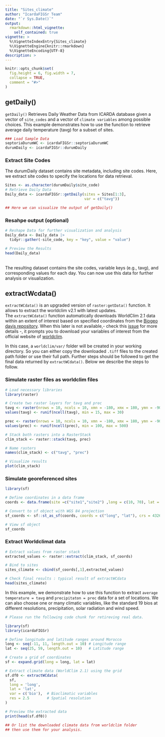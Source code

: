 ```yaml
---
title: "Sites_climate"
author: "IcardaFIGSr Team"
date: "`r Sys.Date()`"
output: 
  rmarkdown::html_vignette:
    self_contained: true
vignette: >
  %\VignetteIndexEntry{Sites_climate}
  %\VignetteEngine{knitr::rmarkdown}
  %\VignetteEncoding{UTF-8}
description: >
---
```


```r
knitr::opts_chunk$set(
  fig.height = 6, fig.width = 7,
  collapse = TRUE,
  comment = "#>"
)
```

## getDaily()

`getDaily()` Retrieves Daily Weather Data from ICARDA database given a vector of `site_codes` and a vector of `climate variables` among possible choices. This example demonstrates how to use the function to retrieve average daily temperature (tavg) for a subset of sites.
<br>

```r
### Load Sample Data
septoriaDurumWC <- icardaFIGSr::septoriaDurumWC
durumDaily <- icardaFIGSr::durumDaily
```

### Extract Site Codes
The durumDaily dataset contains site metadata, including site codes. Here, we extract site codes to specify the locations for data retrieval.
<br>

```r
Sites <- as.character(durumDaily$site_code)
# Retrieve Daily Data
Daily_data <- icardaFIGSr::getDaily(sites = Sites[1:3],
                                    var = c("tavg"))

## Here we can visualize the output of getDaily()
```

### Resahpe output (optional)

```r
# Reshape Data for further visualization and analysis
Daily_data <- Daily_data |>
  tidyr::gather(-site_code, key = "key", value = "value")

# Preview the Results
head(Daily_data)
```
<br>
The resulting dataset contains the site codes, variable keys (e.g., tavg), and corresponding values for each day. You can now use this data for further analysis or visualization.
<br>

## extractWcdata()

`extractWCdata()` is an upgraded version of `raster:getData()` function. It allows to extract the worldclim v2.1 with latest updates.
<br>
The `extractWCdata()` function automatically downloads WorldClim 2.1 data within an extent of interest based on specified coordinates from the [Biogeo davis repository](https://geodata.ucdavis.edu/climate/worldclim/1_4/). When this later is not available,- check this [issue](https://github.com/rspatial/raster/issues/338) for more details -, it prompts you to download your variables of interest from the official website of [worldclim](https://www.worldclim.org/data/worldclim21.html#bio_10m).

In this case, a `worldclim/var/` folder will be created in your working directory. So you can either copy the downloaded `.tiff` files to the created path folder or use their full path. Further steps should be followed to get the final data returned by `extractWCdata()`. Below we describe the steps to follow.

### Simulate raster files as worldclim files

```r
# Load necessary libraries
library(raster)

# Create two raster layers for tavg and prec
tavg <- raster(nrows = 10, ncols = 10, xmn = -180, xmx = 180, ymn = -90, ymx = 90)
values(tavg) <- runif(ncell(tavg), min = 15, max = 30)

prec <- raster(nrows = 10, ncols = 10, xmn = -180, xmx = 180, ymn = -90, ymx = 90)
values(prec) <- runif(ncell(prec), min = 100, max = 500)

# Stack both rasters into a RasterStack
clim_stack <- raster::stack(tavg, prec)

# Name rasters
names(clim_stack) <- c("tavg", "prec")

# Visualize results
plot(clim_stack)

```

### Simulate georeferenced sites

```r
library(sf)

# Define coordinates in a data frame
coords <- data.frame(site =c("site1","site2") ,long = c(10, 70), lat = c(45, -20))

# Convert to sf object with WGS 84 projection
sf_coords <- sf::st_as_sf(coords, coords = c("long", "lat"), crs = 4326)

# View sf object
sf_coords
```

### Extract Worldclimat data

```r
# Extract values from raster stack
extracted_values <- raster::extract(clim_stack, sf_coords)

# Bind to sites
sites_climate <- cbind(sf_coords[,1],extracted_values)

# Check final results : typical result of extractWCdata
head(sites_climate)

```

In this example, we demonstrate how to use this function to extract `average temperature = tavg` and `precipitaton = prec` data for a set of locations. We can also choose one or many climatic variables, like the standard 19 bios at different resolutions, precipitation, solar radiation and wind speed.
<br>

```r

# Please run the following code chunk for retireving real data.

library(sf)
library(icardaFIGSr)

# Define longitude and latitude ranges around Morocco
long <- seq(-11, 11, length.out = 10) # Longitude range
lat <- seq(25, 59, length.out = 10)   # Latitude range

# Create a grid of coordinates
sf <- expand.grid(long = long, lat = lat)

# Extract climate data (WorldClim 2.1) using the grid
sf.df0 <- extractWCdata(
  sf,
  long = 'long',
  lat = 'lat',
  var = c('bio'),  # Bioclimatic variables
  res = 2.5        # Spatial resolution
)

# Preview the extracted data
print(head(sf.df0))

## Or list the downloaded climate data from worldclim folder
## then use them for your analysis.

```

